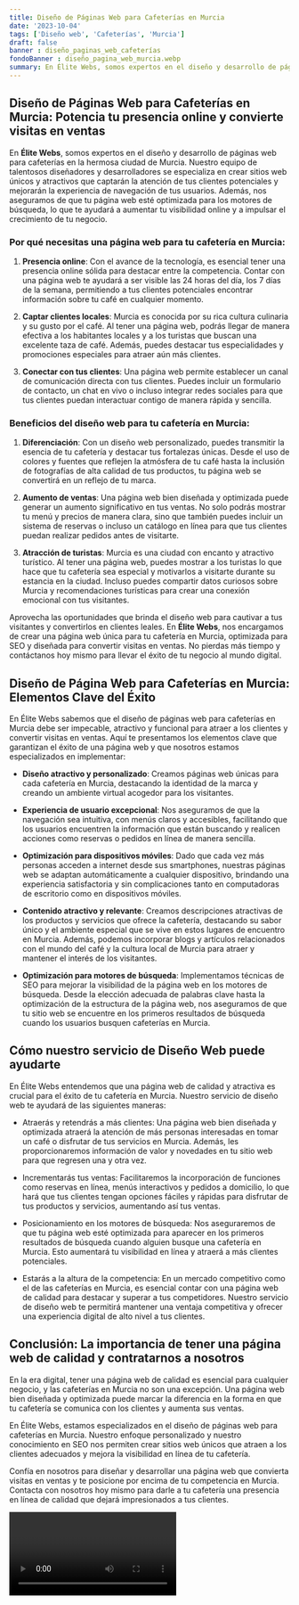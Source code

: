 ```yaml
---
title: Diseño de Páginas Web para Cafeterías en Murcia
date: '2023-10-04'
tags: ['Diseño web', 'Cafeterías', 'Murcia']
draft: false
banner : diseño_paginas_web_cafeterías
fondoBanner : diseño_pagina_web_murcia.webp
summary: En Élite Webs, somos expertos en el diseño y desarrollo de páginas web para cafeterías en la hermosa ciudad de Murcia. Nuestro equipo de talentosos diseñadores y desarrolladores se especializa en crear sitios web únicos y atractivos que captarán la atención de tus clientes potenciales y mejorarán la experiencia de navegación de tus usuarios. Además, nos aseguramos de que tu página web esté optimizada para los motores de búsqueda, lo que te ayudará a aumentar tu visibilidad online y a impulsar el crecimiento de tu negocio.
---
```


## Diseño de Páginas Web para Cafeterías en Murcia: Potencia tu presencia online y convierte visitas en ventas

En **Élite Webs**, somos expertos en el diseño y desarrollo de páginas web para cafeterías en la hermosa ciudad de Murcia. Nuestro equipo de talentosos diseñadores y desarrolladores se especializa en crear sitios web únicos y atractivos que captarán la atención de tus clientes potenciales y mejorarán la experiencia de navegación de tus usuarios. Además, nos aseguramos de que tu página web esté optimizada para los motores de búsqueda, lo que te ayudará a aumentar tu visibilidad online y a impulsar el crecimiento de tu negocio.

### Por qué necesitas una página web para tu cafetería en Murcia:

1. **Presencia online**: Con el avance de la tecnología, es esencial tener una presencia online sólida para destacar entre la competencia. Contar con una página web te ayudará a ser visible las 24 horas del día, los 7 días de la semana, permitiendo a tus clientes potenciales encontrar información sobre tu café en cualquier momento.

2. **Captar clientes locales**: Murcia es conocida por su rica cultura culinaria y su gusto por el café. Al tener una página web, podrás llegar de manera efectiva a los habitantes locales y a los turistas que buscan una excelente taza de café. Además, puedes destacar tus especialidades y promociones especiales para atraer aún más clientes.

3. **Conectar con tus clientes**: Una página web permite establecer un canal de comunicación directa con tus clientes. Puedes incluir un formulario de contacto, un chat en vivo o incluso integrar redes sociales para que tus clientes puedan interactuar contigo de manera rápida y sencilla.

### Beneficios del diseño web para tu cafetería en Murcia:

1. **Diferenciación**: Con un diseño web personalizado, puedes transmitir la esencia de tu cafetería y destacar tus fortalezas únicas. Desde el uso de colores y fuentes que reflejen la atmósfera de tu café hasta la inclusión de fotografías de alta calidad de tus productos, tu página web se convertirá en un reflejo de tu marca.

2. **Aumento de ventas**: Una página web bien diseñada y optimizada puede generar un aumento significativo en tus ventas. No solo podrás mostrar tu menú y precios de manera clara, sino que también puedes incluir un sistema de reservas o incluso un catálogo en línea para que tus clientes puedan realizar pedidos antes de visitarte.

3. **Atracción de turistas**: Murcia es una ciudad con encanto y atractivo turístico. Al tener una página web, puedes mostrar a los turistas lo que hace que tu cafetería sea especial y motivarlos a visitarte durante su estancia en la ciudad. Incluso puedes compartir datos curiosos sobre Murcia y recomendaciones turísticas para crear una conexión emocional con tus visitantes.

Aprovecha las oportunidades que brinda el diseño web para cautivar a tus visitantes y convertirlos en clientes leales. En **Élite Webs**, nos encargamos de crear una página web única para tu cafetería en Murcia, optimizada para SEO y diseñada para convertir visitas en ventas. No pierdas más tiempo y contáctanos hoy mismo para llevar el éxito de tu negocio al mundo digital.

<GifSeo />

<Cta />

## Diseño de Página Web para Cafeterías en Murcia: Elementos Clave del Éxito

En Élite Webs sabemos que el diseño de páginas web para cafeterías en Murcia debe ser impecable, atractivo y funcional para atraer a los clientes y convertir visitas en ventas. Aquí te presentamos los elementos clave que garantizan el éxito de una página web y que nosotros estamos especializados en implementar:

- **Diseño atractivo y personalizado**: Creamos páginas web únicas para cada cafetería en Murcia, destacando la identidad de la marca y creando un ambiente virtual acogedor para los visitantes.

- **Experiencia de usuario excepcional**: Nos aseguramos de que la navegación sea intuitiva, con menús claros y accesibles, facilitando que los usuarios encuentren la información que están buscando y realicen acciones como reservas o pedidos en línea de manera sencilla.

- **Optimización para dispositivos móviles**: Dado que cada vez más personas acceden a internet desde sus smartphones, nuestras páginas web se adaptan automáticamente a cualquier dispositivo, brindando una experiencia satisfactoria y sin complicaciones tanto en computadoras de escritorio como en dispositivos móviles.

- **Contenido atractivo y relevante**: Creamos descripciones atractivas de los productos y servicios que ofrece la cafetería, destacando su sabor único y el ambiente especial que se vive en estos lugares de encuentro en Murcia. Además, podemos incorporar blogs y artículos relacionados con el mundo del café y la cultura local de Murcia para atraer y mantener el interés de los visitantes.

- **Optimización para motores de búsqueda**: Implementamos técnicas de SEO para mejorar la visibilidad de la página web en los motores de búsqueda. Desde la elección adecuada de palabras clave hasta la optimización de la estructura de la página web, nos aseguramos de que tu sitio web se encuentre en los primeros resultados de búsqueda cuando los usuarios busquen cafeterías en Murcia.


## Cómo nuestro servicio de Diseño Web puede ayudarte

En Élite Webs entendemos que una página web de calidad y atractiva es crucial para el éxito de tu cafetería en Murcia. Nuestro servicio de diseño web te ayudará de las siguientes maneras:

- Atraerás y retendrás a más clientes: Una página web bien diseñada y optimizada atraerá la atención de más personas interesadas en tomar un café o disfrutar de tus servicios en Murcia. Además, les proporcionaremos información de valor y novedades en tu sitio web para que regresen una y otra vez.

- Incrementarás tus ventas: Facilitaremos la incorporación de funciones como reservas en línea, menús interactivos y pedidos a domicilio, lo que hará que tus clientes tengan opciones fáciles y rápidas para disfrutar de tus productos y servicios, aumentando así tus ventas.

- Posicionamiento en los motores de búsqueda: Nos aseguraremos de que tu página web esté optimizada para aparecer en los primeros resultados de búsqueda cuando alguien busque una cafetería en Murcia. Esto aumentará tu visibilidad en línea y atraerá a más clientes potenciales.

- Estarás a la altura de la competencia: En un mercado competitivo como el de las cafeterías en Murcia, es esencial contar con una página web de calidad para destacar y superar a tus competidores. Nuestro servicio de diseño web te permitirá mantener una ventaja competitiva y ofrecer una experiencia digital de alto nivel a tus clientes.


## Conclusión: La importancia de tener una página web de calidad y contratarnos a nosotros

En la era digital, tener una página web de calidad es esencial para cualquier negocio, y las cafeterías en Murcia no son una excepción. Una página web bien diseñada y optimizada puede marcar la diferencia en la forma en que tu cafetería se comunica con los clientes y aumenta sus ventas.

En Élite Webs, estamos especializados en el diseño de páginas web para cafeterías en Murcia. Nuestro enfoque personalizado y nuestro conocimiento en SEO nos permiten crear sitios web únicos que atraen a los clientes adecuados y mejora la visibilidad en línea de tu cafetería.

Confía en nosotros para diseñar y desarrollar una página web que convierta visitas en ventas y te posicione por encima de tu competencia en Murcia. Contacta con nosotros hoy mismo para darle a tu cafetería una presencia en línea de calidad que dejará impresionados a tus clientes.

<Video />

<CtaBot job='Cafeterías' city='Murcia'/>

<Gmaps query='Murcia+españa+maps' />